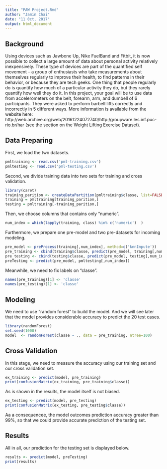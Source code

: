```yaml
---
title: "PAW Project.Rmd"
author: "Jamin Chai"
date: "11 0ct, 2017"
output: html_document
---
```


## Background

Using devices such as Jawbone Up, Nike FuelBand and Fitbit, it is now possible to collect a large amount of data about personal activity relatively inexpensively. These type of devices are part of the quantified self movement – a group of enthusiasts who take measurements about themselves regularly to improve their health, to find patterns in their behavior, or because they are tech geeks. One thing that people regularly do is quantify how much of a particular activity they do, but they rarely quantify how well they do it. In this project, your goal will be to use data from accelerometers on the belt, forearm, arm, and dumbell of 6 participants. They were asked to perform barbell lifts correctly and incorrectly in 5 different ways. More information is available from the website here: http://web.archive.org/web/20161224072740/http:/groupware.les.inf.puc-rio.br/har (see the section on the Weight Lifting Exercise Dataset).

## Data Preparing

First, we load the two datasets.

```r
pmltraining <- read.csv('pml-training.csv')
pmltesting <- read.csv('pml-testing.csv')
```

Second, we divide training data into two sets for training and cross validation.

```r
library(caret)
training_parition <- createDataPartition(pmltraining$classe, list=FALSE)
training = pmltraining[training_parition,]
testing = pmltraining[-training_parition,]
```

Then, we choose columns that contains only "numeric".

```r
num_index = which(lapply(training, class) %in% c('numeric')  )
```

Furthermore, we prepare one pre-model and two pre-datasets for incoming modeling.

```r
pre_model <- preProcess(training[,num_index], method=c('knnImpute'))
pre_training <- cbind(training$classe, predict(pre_model, training[,num_index]))
pre_testing <- cbind(testing$classe, predict(pre_model, testing[,num_index]))
preTesting <- predict(pre_model, pmltesting[,num_index])
```

Meanwhile, we need to fix labels on "classe".

```r
names(pre_training)[1] <- 'classe'
names(pre_testing)[1] <- 'classe'
```

## Modeling

We need to use "random forest" to build the model. And we will see later that the model provides considerable accuracy to predict the 20 test cases.

```r
library(randomForest)
set.seed(1000)
model  <- randomForest(classe ~ ., data = pre_training, ntree=100)
```

## Cross Validation

In this stage, we need to measure the accuracy using our training set and our cross validation set.

```r
ex_training <- predict(model, pre_training) 
print(confusionMatrix(ex_training, pre_training$classe))
```

As is shown in the results, the model itself is not biased.

```r
ex_testing <- predict(model, pre_testing) 
print(confusionMatrix(ex_testing, pre_testing$classe))
```

Aa a consequencee, the model outcomes prediction accuracy greater than 99%, so that we could provide accurate prediction of the testing set.

## Results

All in all, our prediction for the testing set is displayed below.

```r
results <- predict(model, preTesting) 
print(results)
```
